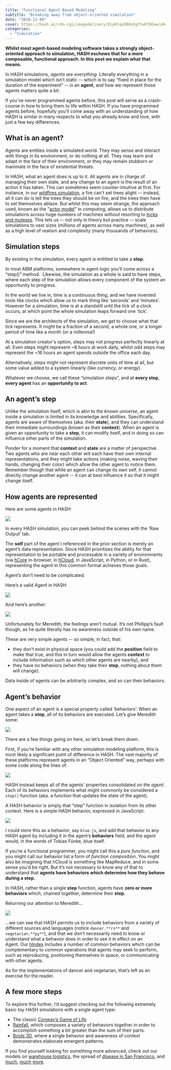 ```yaml
---
title: "Functional Agent-Based Modeling"
subtitle: "Breaking away from object-oriented simulation"
date: "2020-12-09"
cover: https://hash.ai/cdn-cgi/imagedelivery/EipKtqu98OotgfhvKf6Eew/a94e70b7-5dba-47e6-beb6-244c5ce9f900/public
categories: 
  - "Simulation"
---
```


**Whilst most agent-based modeling software takes a strongly object-oriented approach to simulation, HASH eschews that for a more composable, functional approach. In this post we explain what that means.**

In HASH simulations, _agents are everything_. Literally everything in a simulation model which isn’t static -- which is to say “fixed in place for the duration of the experiment” -- is an **agent**, and how we represent those agents matters quite a bit.

If you’ve never programmed agents before, this post will serve as a crash-course in how to bring them to life within HASH. If you have programmed agents before, hopefully you'll come away with an understanding of how HASH is similar in many respects to what you already know and love, with just a few key differences.

## **What is an agent?**

Agents are entities inside a simulated world. They may sense and interact with things in its environment, or do nothing at all. They may learn and adapt in the face of their environment, or they may remain stubborn or inanimate in the face of existential threats.

In HASH, what an agent does is up to it. All agents are in charge of managing their own state, and any change to an agent is the result of an action it has taken. This can sometimes seem counter-intuitive at first. For instance, in our [wildfires simulation](https://hash.ai/@hash/wildfires-regrowth), a fire can't set trees alight -- instead, all it can do is tell the trees they should be on fire, and the trees then have to set themselves ablaze. But whilst this may seem strange, the approach used, known as the "[actor model](https://hash.ai/glossary/actor-model)" in computing, allows us to distribute simulations across huge numbers of machines without resorting to [locks and mutexes](https://en.wikipedia.org/wiki/Lock_(computer_science)). This lets us -- not only in theory but practice -- scale simulations to vast sizes (millions of agents across many machines), as well as a high level of realism and complexity (many thousands of behaviors).

## **Simulation steps**

By existing in the simulation, every agent is entitled to take a **step.**

In most ABM platforms, somewhere in agent logic you’ll come across a “step()” method.  Likewise, the simulation as a whole is said to have steps, where each step of the simulation allows every component of the system an opportunity to progress.

In the world we live in, time is a continuous thing, and we have invented tools like clocks which allow us to mark thing like ‘seconds’ and ‘minutes’. However for a simulation, time is at a standstill until the tick of a clock occurs, at which point the whole simulation leaps forward one ‘tick’.

Since we are the architects of the simulation, we get to choose what that tick represents. It might be a fraction of a second, a whole one, or a longer period of time like a month (or a millennia!)

At a simulation creator's option, steps may not progress perfectly linearly at all. Even steps might represent ~8 hours at work daily, whilst odd steps may represent the ~16 hours an agent spends outside the office each day.

Alternatively, steps might not represent discrete units of time at all, but some value added to a system linearly (like currency, or energy).

Whatever we choose, we call these “simulation steps”, and at **every step**, **every agent** has an **opportunity to act**.

## **An agent’s step**

Unlike the simulation itself, which is akin to _the known universe_, an agent inside a simulation is limited in its knowledge and abilities. Specifically, agents are aware of themselves (aka. their **state**), and they can understand their immediate surroundings (known as their **context**). When an agent is given an opportunity to take a **step**, it can modify itself, and in doing so can influence other parts of the simulation.

Ponder for a moment that **context** and **state** are a matter of perspective. Two agents who are near each other will each have their own internal representations, and they might take actions (making noise, waving their hands, changing their color) which allow the other agent to notice them.  Remember though that while an agent can change its own self, it cannot directly change another agent -- it can at best influence it so that it might change itself.

## **How agents are represented**

Here are some agents in HASH:

![](https://hash.ai/cdn-cgi/imagedelivery/EipKtqu98OotgfhvKf6Eew/375cd1da-a33e-4690-4e9b-4b1822a31a00/public)

In every HASH simulation, you can peek behind the scenes with the ‘Raw Output’ tab.

The **self** part of the agent I referenced in the prior section is merely an agent’s data representation. Since HASH prioritizes the ability for that representation to be portable and processable in a variety of environments (via [hCore](https://hash.ai/platform/core) in-browser, in [hCloud](https://hash.ai/platform/cloud), in JavaScript, in Python, or in Rust), representing the agent in this common format achieves those goals.

Agent’s don’t need to be complicated.

Here’s a valid Agent in HASH:

![](https://hash.ai/cdn-cgi/imagedelivery/EipKtqu98OotgfhvKf6Eew/543c2655-6a27-4362-37df-d2c7cdc12600/public)

And here’s another:

![](https://hash.ai/cdn-cgi/imagedelivery/EipKtqu98OotgfhvKf6Eew/dcfbe422-53eb-4558-3070-9f0e8254eb00/public)

Unfortunately for Meredith, the feelings aren’t mutual. It’s not Phillipp’s fault though, as he quite literally has no awareness outside of his own name.

These are very simple agents -- so simple, in fact, that:

- they don’t exist in physical space (you could add the **position** field to make that true, and this in turn would allow the agents **context** to include information such as which other agents are nearby), and
- they have no behaviors (when they take their **step**, nothing about them will change).

Data inside of agents can be arbitrarily complex, and so can their behaviors.

## **Agent’s behavior**

One aspect of an agent is a special property called ‘behaviors’. When an agent takes a **step**, all of its behaviors are executed. Let’s give Meredith some:

![](https://hash.ai/cdn-cgi/imagedelivery/EipKtqu98OotgfhvKf6Eew/f64f6538-e317-46b3-75e0-eaa4a1de6200/public)

There are a few things going on here, so let’s break them down.

First, if you’re familiar with any other simulation modeling platform, this is most likely a significant point of difference in HASH. The vast majority of these platforms represent agents in an “Object Oriented” way, perhaps with some code along the lines of:

![](https://hash.ai/cdn-cgi/imagedelivery/EipKtqu98OotgfhvKf6Eew/8789b626-e69d-465b-89da-eaa68c0bcb00/public)

HASH instead keeps all of the agents' properties consolidated _on the agent_. Each of its behaviors implements what might commonly be considered a `step()` function (aka. a function that updates the state of the agent).

A HASH behavior is simply that “step” function in isolation from its other context. Here is a simple HASH behavior, expressed in JavaScript:

![](https://hash.ai/cdn-cgi/imagedelivery/EipKtqu98OotgfhvKf6Eew/6cbda21d-18d1-4add-2108-03dad7d6a800/public)

I could store this as a behavior, say `blue.js`, and add that behavior to any HASH agent by including it in the agent’s **behaviors** field, and the agent would, in the words of Tobias Fünke, blue itself. 

If you’re a functional programmer, you might call this a _pure function_, and you might call our behavior list a form of _function composition_. You might also be imagining that hCloud is something like MapReduce, and in some sense you'd be right. But it’s not necessary to know any of that to understand that **agents have behaviors which determine how they behave during a step.**

In HASH, rather than a single **step** function, agents have **zero or more behaviors** which, chained together, determine their **step**.

Returning our attention to Meredith...

![](https://hash.ai/cdn-cgi/imagedelivery/EipKtqu98OotgfhvKf6Eew/9ad0684a-d037-4f76-7856-6d201edcad00/public)

...we can see that HASH permits us to include behaviors from a variety of different sources and languages (notice `dancer.**rs**` and `vegetarian.**py**`), and that we don’t necessarily need to know or understand what a behavior does in order to see it in effect on an Agent. Our [hIndex](https://hash.ai/index) includes a number of common behaviors which can be complementary to common operations that agents may seek to perform, such as reproducing, positioning themselves in space, or communicating with other agents.

As for the implementations of dancer and vegetarian, that’s left as an exercise for the reader.

## **A few more steps**

To explore this further, I’d suggest checking out the following extremely basic toy HASH simulations with a single agent type:

- The classic [Conway’s Game of Life](https://hash.ai/@hash/conways-game-of-life) 
- [Rainfall](https://hash.ai/@hash/rainfall), which composes a variety of behaviors together in order to accomplish something a bit greater than the sum of their parts.
- [Boids 3D](https://hash.ai/@hash/boids-3d), where a single behavior and awareness of context demonstrates elaborate emergent patterns.

If you find yourself looking for something more advanced, check out our models on [warehouse logistics](https://hash.ai/@hash/warehouse-logistics), the spread of [disease in San Francisco](https://hash.ai/@hash/city-infection-model), and [much](https://hash.ai/@hash/air-defense-system), [much](https://hash.ai/@hash/traffic-intersection) [more](https://hash.ai/@hash/warehouse-conveyor1).
